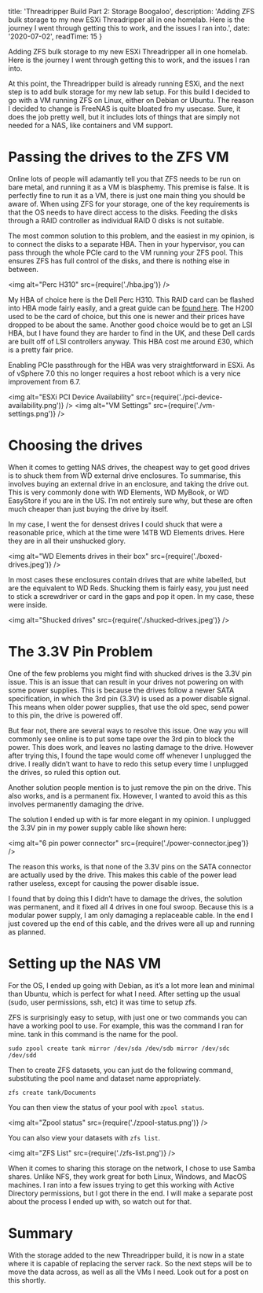 
  title: 'Threadripper Build Part 2: Storage Boogaloo',
  description: 'Adding ZFS bulk storage to my new ESXi Threadripper all in one homelab. Here is the journey I went through getting this to work, and the issues I ran into.',
  date: '2020-07-02',
  readTime: 15
}


Adding ZFS bulk storage to my new ESXi Threadripper all in one homelab. Here is the journey I went through getting this to work, and the issues I ran into.

At this point, the Threadripper build is already running ESXi, and the next step is to add bulk storage for my new lab setup. For this build I decided to go with a VM running ZFS on Linux, either on Debian or Ubuntu. The reason I decided to change is FreeNAS is quite bloated fro my usecase. Sure, it does the job pretty well, but it includes lots of things that are simply not needed for a NAS, like containers and VM support.

# Passing the drives to the ZFS VM

Online lots of people will adamantly tell you that ZFS needs to be run on bare metal, and running it as a VM is blasphemy. This premise is false. It is perfectly fine to run it as a VM, there is just one main thing you should be aware of. When using ZFS for your storage, one of the key requirements is that the OS needs to have direct access to the disks. Feeding the disks through a RAID controller as individual RAID 0 disks is not suitable.

The most common solution to this problem, and the easiest in my opinion, is to connect the disks to a separate HBA. Then in your hypervisor, you can pass through the whole PCIe card to the VM running your ZFS pool. This ensures ZFS has full control of the disks, and there is nothing else in between.

<img alt="Perc H310" src={require('./hba.jpg')} />

My HBA of choice here is the Dell Perc H310. This RAID card can be flashed into HBA mode fairly easily, and a great guide can be [found here](https://techmattr.wordpress.com/2016/04/11/updated-sas-hba-crossflashing-or-flashing-to-it-mode-dell-perc-h200-and-h310/). 
The H200 used to be the card of choice, but this one is newer and their prices have dropped to be about the same. Another good choice would be to get an LSI HBA, but I have found they are harder to find in the UK, and these Dell cards are built off of LSI controllers anyway. This HBA cost me around £30, which is a pretty fair price.

Enabling PCIe passthrough for the HBA was very straightforward in ESXi. As of vSphere 7.0 this no longer requires a host reboot which is a very nice improvement from 6.7.

<img alt="ESXi PCI Device Availability" src={require('./pci-device-availability.png')} />
<img alt="VM Settings" src={require('./vm-settings.png')} />

# Choosing the drives

When it comes to getting NAS drives, the cheapest way to get good drives is to shuck them from WD external drive enclosures. To summarise, this involves buying an external drive in an enclosure, and taking the drive out. This is very commonly done with WD Elements, WD MyBook, or WD EasyStore if you are in the US. I’m not entirely sure why, but these are often much cheaper than just buying the drive by itself.

In my case, I went the for densest drives I could shuck that were a reasonable price, which at the time were 14TB WD Elements drives. Here they are in all their unshucked glory.

<img alt="WD Elements drives in their box" src={require('./boxed-drives.jpeg')} />

In most cases these enclosures contain drives that are white labelled, but are the equivalent to WD Reds. Shucking them is fairly easy, you just need to stick a screwdriver or card in the gaps and pop it open. In my case, these were inside.

<img alt="Shucked drives" src={require('./shucked-drives.jpeg')} />

# The 3.3V Pin Problem

One of the few problems you might find with shucked drives is the 3.3V pin issue. This is an issue that can result in your drives not powering on with some power supplies. This is because the drives follow a newer SATA specification, in which the 3rd pin (3.3V) is used as a power disable signal. This means when older power supplies, that use the old spec, send power to this pin, the drive is powered off.

But fear not, there are several ways to resolve this issue. One way you will commonly see online is to put some tape over the 3rd pin to block the power. This does work, and leaves no lasting damage to the drive. However after trying this, I found the tape would come off whenever I unplugged the drive. I really didn’t want to have to redo this setup every time I unplugged the drives, so ruled this option out.

Another solution people mention is to just remove the pin on the drive. This also works, and is a permanent fix. However, I wanted to avoid this as this involves permanently damaging the drive.

The solution I ended up with is far more elegant in my opinion. I unplugged the 3.3V pin in my power supply cable like shown here:

<img alt="6 pin power connector" src={require('./power-connector.jpeg')} />

The reason this works, is that none of the 3.3V pins on the SATA connector are actually used by the drive. This makes this cable of the power lead rather useless, except for causing the power disable issue.

I found that by doing this I didn’t have to damage the drives, the solution was permanent, and it fixed all 4 drives in one foul swoop. Because this is a modular power supply, I am only damaging a replaceable cable. In the end I just covered up the end of this cable, and the drives were all up and running as planned.

# Setting up the NAS VM

For the OS, I ended up going with Debian, as it’s a lot more lean and minimal than Ubuntu, which is perfect for what I need. After setting up the usual (sudo, user permissions, ssh, etc) it was time to setup zfs.

ZFS is surprisingly easy to setup, with just one or two commands you can have a working pool to use. For example, this was the command I ran for mine. tank in this command is the name for the pool.

```
sudo zpool create tank mirror /dev/sda /dev/sdb mirror /dev/sdc /dev/sdd
```

Then to create ZFS datasets, you can just do the following command, substituting the pool name and dataset name appropriately.

```
zfs create tank/Documents
```

You can then view the status of your pool with `zpool status`.


<img alt="Zpool status" src={require('./zpool-status.png')} />

You can also view your datasets with `zfs list`.

<img alt="ZFS List" src={require('./zfs-list.png')} />

When it comes to sharing this storage on the network, I chose to use Samba shares. Unlike NFS, they work great for both Linux, Windows, and MacOS machines. I ran into a few issues trying to get this working with Active Directory permissions, but I got there in the end. I will make a separate post about the process I ended up with, so watch out for that.

# Summary

With the storage added to the new Threadripper build, it is now in a state where it is capable of replacing the server rack. So the next steps will be to move the data across, as well as all the VMs I need. Look out for a post on this shortly.
